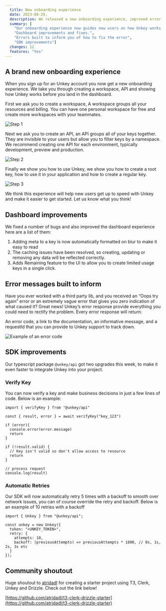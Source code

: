 ```yaml
---
  title: New onboarding experience
  date: 2023-08-25,
  description: We released a new onboarding experience, improved error messages and fixed bugs!
  summary: [
    "Our onboarding experience now guides new users on how Unkey works and what documentation to read.",
    "Dashboard improvements and fixes.",
    "Errors built to inform you of how to fix the error",
    "SDK improvements"]
  changes: 12
  features: "Yes"
---
```


## A brand new onboarding experience

When you sign up for an Unkey account you now get a new onboarding experience. We take you through creating a workspace, API and showing how Unkey works before you land in the dashboard.

First we ask you to create a workspace, A workspace groups all your resources and billing. You can have one personal workspace for free and create more workspaces with your teammates.

![Step 1](/images/changelog/aug-25/unkey-onboard-step-1.png)

Next we ask you to create an API, an API groups all of your keys together. They are invisible to your users but allow you to filter keys by a namespace. We recommend creating one API for each environment, typically development, preview and production.

![Step 2](/images/changelog/aug-25/unkey-onboard-step-2.png)

Finally we show you how to use Unkey, we show you how to create a root key, how to use it in your application and how to create a regular key.

![Step 3](/images/changelog/aug-25/unkey-onboard-step-4.png)

We think this experience will help new users get up to speed with Unkey and make it easier to get started. Let us know what you think!

## Dashboard improvements

We fixed a number of bugs and also improved the dashboard experience here are a list of them:

1. Adding meta to a key is now automatically formatted on blur to make it easy to read
2. The caching issues have been resolved, so creating, updating or removing any data will be reflected correctly.
3. Adds Remaining feature to the UI to allow you to create limited usage keys in a single click.

## Error messages built to inform

Have you ever worked with a third party lib, and you received an “Oops try again” error or an extremely vague error that gives you zero indication of what caused it? Great news! Unkey’s error response provide everything you could need to rectify the problem. Every error response will return:

An error code, a link to the documentation, an informative message, and a requestId that you can provide to Unkey support to track down.

![Example of an error code](/images/changelog/aug-25/error-example.png)

## SDK improvements

Our typescript package `@unkey/api` got two upgrades this week, to make it even faster to integrate Unkey into your project.

### Verify Key

You can now verify a key and make business decisions in just a few lines of code. Below is an example:

```tsx
import { verifyKey } from "@unkey/api"

const { result, error } = await verifyKey("key_123")

if (error){
  console.error(error.message)
  return
}

if (!result.valid) {
  // Key isn't valid so don't allow access to resource
  return
}

// process request
console.log(result)
```

### Automatic Retries

Our SDK will now automatically retry 5 times with a backoff to smooth over network issues, you can of course override the retry and backoff. Below is an example of 10 retries with a backoff

```tsx
import { Unkey } from "@unkey/api";

const unkey = new Unkey({
  token: "<UNKEY_TOKEN>",
  retry: {
    attempts: 10,
    backoff: (previousAttempts) => previousAttempts * 1000, // 0s, 1s, 2s, 3s etc
  }
});
```

## Community shoutout

Huge shoutout to [atridadl](https://github.com/atridadl) for creating a starter project using T3, Clerk, Unkey and Drizzle. Check out the link below!

[https://github.com/atridadl/t3-clerk-drizzle-starter](https://github.com/atridadl/t3-clerk-drizzle-starter)
